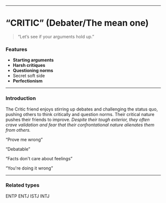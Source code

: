 ___

# “CRITIC” (Debater/The mean one)

> “Let’s see if your arguments hold up.”

### Features

- **Starting arguments**
- **Harsh critiques**
- **Questioning norms**
- Secret soft side
- **Perfectionism**

___

### Introduction

The Critic friend enjoys stirring up debates and challenging the status quo, pushing others to think critically and question norms. Their critical nature pushes their friends to improve. *Despite their tough exterior, they often crave validation and fear that their confrontational nature alienates them from others.*

“Prove me wrong”

“Debatable”

“Facts don't care about feelings”

“You're doing it wrong”

___
### Related types

ENTP ENTJ ISTJ INTJ